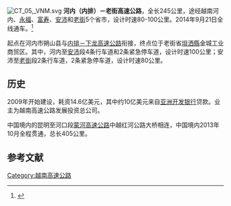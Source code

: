 [[File:CT_05,_VNM.svg|right]] 
'''河内（内排）－老街高速公路'''，全长245公里，途经越南河内、[[永福省|永福]]、[[富寿省|富寿]]、[[安沛省|安沛]]和[[老街省|老街]]5个省市，设计时速80-100公里。2014年9月21日全线通车。<ref>{{Cite web |url=http://www.ynjtt.com/Item.aspx?id=21625 |title=赵学康：“河内至老街高速公路建成通车 昆明至河内全程贯通650公里高速公路”，来源：云南省交通运输厅官网，2014-09-22  |access-date=2020-10-18 |archive-date=2020-10-18 |archive-url=https://web.archive.org/web/20201018103917/http://www.ynjtt.com/Item.aspx?id=21625 |dead-url=no }}</ref>

起点在河内市朔山县与[[内排－下龙高速公路|内排－下龙高速公路]]衔接，终点位于老街省[[垻洒縣|垻洒縣]]金城工业商贸区。其中，河内至[[安沛市|安沛]]段4条行车道和2条紧急停车道，设计时速100公里；安沛至[[老街市|老街]]段2条行车道，2条紧急停车道，设计时速80公里。

==历史==
2009年开始建设，耗资14.6亿美元，其中约10亿美元来自[[亚洲开发银行|亚洲开发银行]]贷款。业主为越南高速公路发展投资总公司。
 
中国境内的昆明至河口段[[蒙河高速公路|蒙河高速公路]]中越红河公路大桥相连，中国境内2013年10月全程贯通，总长405公里。

==参考文献==
<div class="references-small">
<references></references>
</div>
{{越南公路}}
[[Category:越南高速公路|Category:越南高速公路]]

{{道路小作品}}
